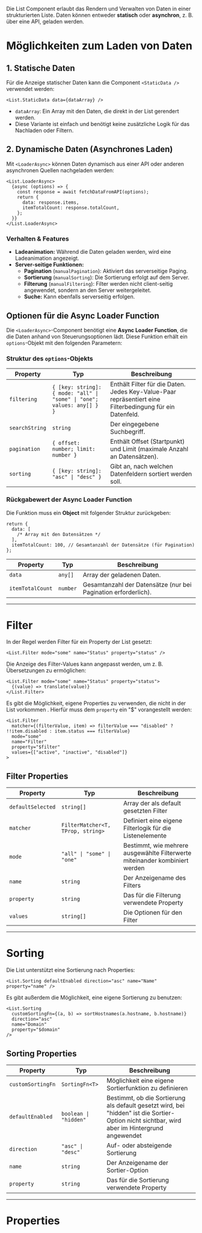Die List Component erlaubt das Rendern und Verwalten von Daten in einer
strukturierten Liste. Daten können entweder **statisch** oder **asynchron**,
z. B. über eine API, geladen werden.

# Möglichkeiten zum Laden von Daten

## 1. Statische Daten

Für die Anzeige statischer Daten kann die Component `<StaticData />` verwendet
werden:

```tsx
<List.StaticData data={dataArray} />
```

- `dataArray`: Ein Array mit den Daten, die direkt in der List gerendert
  werden.
- Diese Variante ist einfach und benötigt keine zusätzliche Logik für das
  Nachladen oder Filtern.

## 2. Dynamische Daten (Asynchrones Laden)

Mit `<LoaderAsync>` können Daten dynamisch aus einer API oder anderen
asynchronen Quellen nachgeladen werden:

```tsx
<List.LoaderAsync>
  {async (options) => {
    const response = await fetchDataFromAPI(options);
    return {
      data: response.items,
      itemTotalCount: response.totalCount,
    };
  }}
</List.LoaderAsync>
```

### Verhalten & Features

- **Ladeanimation:** Während die Daten geladen werden, wird eine Ladeanimation
  angezeigt.
- **Server-seitige Funktionen:**
  - **Pagination** (`manualPagination`): Aktiviert das serverseitige Paging.
  - **Sortierung** (`manualSorting`): Die Sortierung erfolgt auf dem Server.
  - **Filterung** (`manualFiltering`): Filter werden nicht client-seitig
    angewendet, sondern an den Server weitergeleitet.
  - **Suche:** Kann ebenfalls serverseitig erfolgen.

## Optionen für die Async Loader Function

Die `<LoaderAsync>`-Component benötigt eine **Async Loader Function**, die die
Daten anhand von Steuerungsoptionen lädt. Diese Funktion erhält ein
`options`-Objekt mit den folgenden Parametern:

### Struktur des `options`-Objekts

| Property       | Typ                                                                    | Beschreibung                                                                                             |
| -------------- | ---------------------------------------------------------------------- | -------------------------------------------------------------------------------------------------------- |
| `filtering`    | `{ [key: string]: { mode: "all" \| "some" \| "one"; values: any[] } }` | Enthält Filter für die Daten. Jedes Key-Value-Paar repräsentiert eine Filterbedingung für ein Datenfeld. |
| `searchString` | `string`                                                               | Der eingegebene Suchbegriff.                                                                             |
| `pagination`   | `{ offset: number; limit: number }`                                    | Enthält Offset (Startpunkt) und Limit (maximale Anzahl an Datensätzen).                                  |
| `sorting`      | `{ [key: string]: "asc" \| "desc" }`                                   | Gibt an, nach welchen Datenfeldern sortiert werden soll.                                                 |

### Rückgabewert der Async Loader Function

Die Funktion muss ein **Object** mit folgender Struktur zurückgeben:

```tsx
return {
  data: [
    /* Array mit den Datensätzen */
  ],
  itemTotalCount: 100, // Gesamtanzahl der Datensätze (für Pagination)
};
```

| Property         | Typ      | Beschreibung                                                   |
| ---------------- | -------- | -------------------------------------------------------------- |
| `data`           | `any[]`  | Array der geladenen Daten.                                     |
| `itemTotalCount` | `number` | Gesamtanzahl der Datensätze (nur bei Pagination erforderlich). |

---

# Filter

In der Regel werden Filter für ein Property der List gesetzt:

```tsx
<List.Filter mode="some" name="Status" property="status" />
```

Die Anzeige des Filter-Values kann angepasst werden, um z. B. Übersetzungen zu
ermöglichen:

```tsx
<List.Filter mode="some" name="Status" property="status">
  {(value) => translate(value)}
</List.Filter>
```

Es gibt die Möglichkeit, eigene Properties zu verwenden, die nicht in der List vorkommen . Hierfür muss dem `property` ein "$" vorangestellt werden:

```tsx
<List.Filter
  matcher={(filterValue, item) => filterValue === "disabled" ? !!item.disabled : item.status === filterValue}
  mode="some"
  name="Filter"
  property="$filter"
  values={["active", "inactive", "disabled"]}
>
```

## Filter Properties

| Property          | Typ                               | Beschreibung                                                                |
| ----------------- | --------------------------------- | --------------------------------------------------------------------------- |
| `defaultSelected` | `string[]`                        | Array der als default gesetzten Filter                                      |
| `matcher`         | `FilterMatcher<T, TProp, string>` | Definiert eine eigene Filterlogik für die Listenelemente                    |
| `mode`            | `"all" \| "some" \| "one"`        | Bestimmt, wie mehrere ausgewählte Filterwerte miteinander kombiniert werden |
| `name`            | `string`                          | Der Anzeigename des Filters                                                 |
| `property`        | `string`                          | Das für die Filterung verwendete Property                                   |
| `values`          | `string[]`                        | Die Optionen für den Filter                                                 |

---

# Sorting

Die List unterstützt eine Sortierung nach Properties:

```tsx
<List.Sorting defaultEnabled direction="asc" name="Name" property="name" />
```

Es gibt außerdem die Möglichkeit, eine eigene Sortierung zu benutzen:

```tsx
<List.Sorting
  customSortingFn={(a, b) => sortHostnames(a.hostname, b.hostname)}
  direction="asc"
  name="Domain"
  property="$domain"
/>
```

## Sorting Properties

| Property          | Typ                   | Beschreibung                                                                                                                                  |
| ----------------- | --------------------- | --------------------------------------------------------------------------------------------------------------------------------------------- |
| `customSortingFn` | `SortingFn<T>`        | Möglichkeit eine eigene Sortierfunktion zu definieren                                                                                         |
| `defaultEnabled`  | `boolean \| "hidden"` | Bestimmt, ob die Sortierung als default gesetzt wird, bei "hidden" ist die Sortier-Option nicht sichtbar, wird aber im Hintergrund angewendet |
| `direction`       | `"asc" \| "desc"`     | Auf- oder absteigende Sortierung                                                                                                              |
| `name`            | `string`              | Der Anzeigename der Sortier-Option                                                                                                            |
| `property`        | `string`              | Das für die Sortierung verwendete Property                                                                                                    |

---

# Properties

<PropertiesTables />
